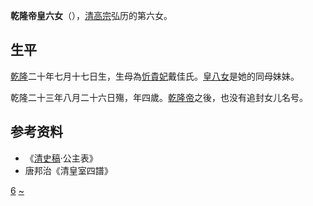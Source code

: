 {{unreferenced|time=2018-01-23T08:31:53+00:00}}
'''乾隆帝皇六女'''（{{bd|1755年|8月24日|1758年|9月27日}}），[[乾隆帝|清高宗]]弘历的第六女。

==生平==
[[乾隆|乾隆]]二十年七月十七日生，生母為[[忻貴妃|忻貴妃]]戴佳氏。[[乾隆帝皇八女|皇八女]]是她的同母妹妹。

乾隆二十三年八月二十六日殤，年四歲。[[乾隆帝|乾隆帝]]之後，也没有追封女儿名号。

==参考资料==
*《[[清史稿|清史稿]]·公主表》
*唐邦治《清皇室四譜》
{{清朝人物小作品}}
{{清高宗皇室}}
[[Category:清高宗皇女|6]]
[[Category:愛新覺羅氏|~]]